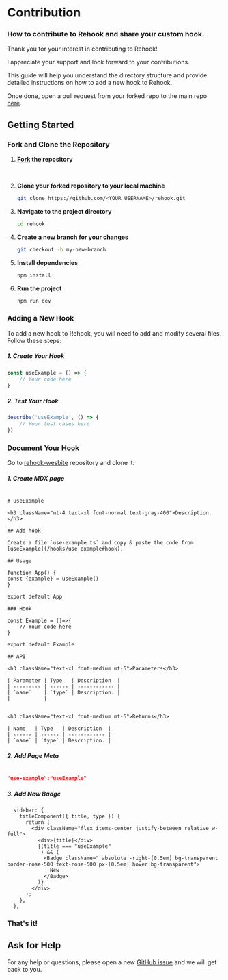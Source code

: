
# Contribution

<h3 className="mt-4 text-xl font-normal text-gray-400">How to contribute to Rehook and share your custom hook.</h3>

Thank you for your interest in contributing to Rehook! 

I appreciate your support and look forward to your contributions. 

This guide will help you understand the directory structure and provide detailed instructions on how to add a new hook to Rehook.

Once done, open a pull request from your forked repo to the main repo [here](https://github.com/alamenai/rehook/compare).

## Getting Started

<Steps>

### Fork and Clone the Repository


1. **[Fork](https://github.com/alamenai/rehook/fork) the repository**  

<br/>


2. **Clone your forked repository to your local machine**

    ```bash
    git clone https://github.com/<YOUR_USERNAME>/rehook.git
    ```

3. **Navigate to the project directory**

    ```bash
    cd rehook
    ```

4. **Create a new branch for your changes**

    ```bash
    git checkout -b my-new-branch
    ```

5. **Install dependencies**

    ```bash
    npm install
    ```

6. **Run the project**
    ```bash
    npm run dev
    ```

### Adding a New Hook


To add a new hook to Rehook, you will need to add and modify several files. Follow these steps:

##### 1. Create Your Hook

<FileTree>
  <FileTree.Folder name="src" defaultOpen>
    <FileTree.Folder name="hooks" defaultOpen>
      <FileTree.File name="use-example.ts" />
    </FileTree.Folder>
  </FileTree.Folder>
</FileTree>


```ts
const useExample = () => {
    // Your code here
}
```

##### 2. Test Your Hook


<FileTree>
  <FileTree.Folder name="src" defaultOpen>
    <FileTree.Folder name="hooks" defaultOpen>
    <FileTree.Folder name="__tests__" defaultOpen>
      <FileTree.File name="use-example.spec.ts" />
    </FileTree.Folder>
    </FileTree.Folder>
  </FileTree.Folder>
</FileTree>


```ts
describe('useExample', () => {
    // Your test cases here
})
```


### Document Your Hook

Go to [rehook-wesbite](https://github.com/alamenai/rehook-website) repository and clone it.

##### 1. Create MDX page

<FileTree>
  <FileTree.Folder name="pages" defaultOpen>
    <FileTree.Folder name="hooks" defaultOpen>
      <FileTree.File name="use-example.mdx" />
    </FileTree.Folder>
  </FileTree.Folder>
</FileTree>

```mdx

# useExample

<h3 className="mt-4 text-xl font-normal text-gray-400">Description.</h3>

## Add hook

Create a file `use-example.ts` and copy & paste the code from [useExample](/hooks/use-example#hook).

## Usage

function App() {
const {example} = useExample()
}

export default App

### Hook

const Example = ()=>{
    // Your code here
}

export default Example

## API

<h3 className="text-xl font-medium mt-6">Parameters</h3>

| Parameter | Type   | Description  |
| --------- | ------ | ------------ |
| `name`    | `type` | Description. |
|           |


<h3 className="text-xl font-medium mt-6">Returns</h3>

| Name   | Type   | Description  |
| ------ | ------ | ------------ |
| `name` | `type` | Description. |
```

##### 2. Add Page Meta

<FileTree>
  <FileTree.Folder name="pages" defaultOpen>
    <FileTree.Folder name="hooks" defaultOpen>
      <FileTree.File name="_meta.json" />
    </FileTree.Folder>
  </FileTree.Folder>
</FileTree>

```json

"use-example":"useExample"

```

##### 3. Add New Badge

<FileTree> 
  <FileTree.Folder name="rehook-website" defaultOpen>
   <FileTree.File name="theme.config.jsx" />
  </FileTree.Folder>
</FileTree>

```tsx {6,7,8,9,10,11}
  sidebar: {
    titleComponent({ title, type }) {
      return (
        <div className="flex items-center justify-between relative w-full">
          <div>{title}</div>
          {(title === "useExample"
           ) && (
            <Badge className=" absolute -right-[0.5em] bg-transparent border-rose-500 text-rose-500 px-[0.5em] hover:bg-transparent">
              New
            </Badge>
          )}
        </div>
      );
    },
  },

```

### That's it!

## Ask for Help

For any help or questions, please open a new [GitHub issue](https://github.com/alamenai/rehook/issues/new) and we will get back to you.

</Steps>


